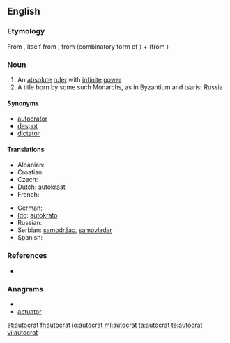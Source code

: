 ==English==

===Etymology===
From {{etyl|fr}} {{term|autocrate|lang=fr}}, itself from {{etyl|grc}} {{term|αὐτοκρατής|sc=polytonic|tr=autokratēs||sovereign}}, from {{term|αὐτο-|sc=polytonic|tr=[[auto-]]||self}} (combinatory form of {{term|αὐτός|sc=polytonic}}) + {{term|κρατία|sc=polytonic|tr=kratia||rule}} (from {{term|κράτος|sc=polytonic|tr=kratos||strength, power}})

===Noun===
{{en-noun}}

# An [[absolute]] [[ruler]] with [[infinite]] [[power]]
# A title born by some such Monarchs, as in Byzantium and tsarist Russia

====Synonyms====
* [[autocrator]]
* [[despot]]
* [[dictator]]

====Translations====
{{trans-top|ruler with absolute power}}
* Albanian: {{t+|sq|autokrat|m|xs=Albanian}}
* Croatian: {{t-|hr|autokrat|m}}
* Czech: {{t-|cs|samovládce|m}}
* Dutch: [[autokraat]] {{m}}
* French: {{t+|fr|autocrate|m}}
{{trans-mid}}
* German: {{t+|de|Autokrat|m}}
* [[Ido]]: [[autokrato]]
* Russian: {{t+|ru|автократ|m}}
* Serbian: [[samodržac]], [[samovladar]]
* Spanish: {{t-|es|autócrata|m}}
{{trans-bottom}}

===References===
* {{R:Online Etymology Dictionary}}


===Anagrams===
* {{alphagram|aacorttu}}
* [[actuator#English|actuator]]

[[et:autocrat]]
[[fr:autocrat]]
[[io:autocrat]]
[[ml:autocrat]]
[[ta:autocrat]]
[[te:autocrat]]
[[vi:autocrat]]